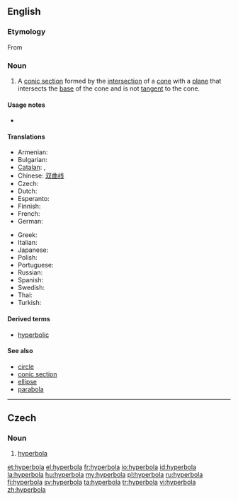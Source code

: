 ==English==

===Etymology===
From {{etyl|grc}} {{term|lang=grc|ὑπερβολή|tr=huperbolē}}

===Noun===
{{en-noun|s|pl2=hyperbolae}}
{{wikipedia}}

# {{geometry}} A [[conic section]] formed by the [[intersection]] of a [[cone]] with a [[plane]] that intersects the [[base]] of the cone and is not [[tangent]] to the cone.

====Usage notes====
* {{en-usage-h-an}}

====Translations====
{{trans-top|geometric curve}}
* Armenian: {{t-|hy|հիպերբոլ|tr=hiperbol}}
* Bulgarian: {{t+|bg|хипербола|f}}
* [[Catalan]]: {{t|ca|hipèrbola|f}}, {{t|ca|hipèrbole|f}}
* Chinese: [[双曲线]]
* Czech: {{t-|cs|hyperbola|f}}
* Dutch: {{t|nl|hyperbool|m}}
* Esperanto: {{t-|eo|hiperbolo|xs=Esperanto}}
* Finnish: {{t-|fi|hyperbeli}}
* French: {{t+|fr|hyperbole|f}}
* German: {{t|de|Hyperbel|f}}
{{trans-mid}}
* Greek: {{t+|el|υπερβολή}}
* Italian: {{t+|it|iperbole|f}}
* Japanese: {{t|ja|双曲線|tr=sōkyokusen}}
* Polish: {{t+|pl|hiperbola|f}}
* Portuguese: {{t+|pt|hipérbole|f}}
* Russian: {{t+|ru|гипербола}}
* Spanish: {{t+|es|hipérbola|f}}
* Swedish: {{t+|sv|hyperbel|c}}
* Thai: {{t|th|ไฮเพอร์โบลา}}
* Turkish: {{t+|tr|hiperbol}}
{{trans-bottom}}

====Derived terms====
* [[hyperbolic]]

====See also====
* [[circle]]
* [[conic section]]
* [[ellipse]]
* [[parabola]]

----

==Czech==

===Noun===
{{cs-noun|g=f}}

# [[hyperbola#English|hyperbola]] {{geometry|lang=cs}}

[[et:hyperbola]]
[[el:hyperbola]]
[[fr:hyperbola]]
[[io:hyperbola]]
[[id:hyperbola]]
[[la:hyperbola]]
[[hu:hyperbola]]
[[my:hyperbola]]
[[pl:hyperbola]]
[[ru:hyperbola]]
[[fi:hyperbola]]
[[sv:hyperbola]]
[[ta:hyperbola]]
[[tr:hyperbola]]
[[vi:hyperbola]]
[[zh:hyperbola]]